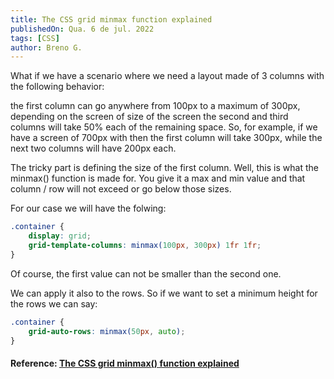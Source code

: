 ```yaml
---
title: The CSS grid minmax function explained
publishedOn: Qua. 6 de jul. 2022
tags: [CSS]
author: Breno G.
---
```


What if we have a scenario where we need a layout made of 3 columns with the following behavior:

the first column can go anywhere from 100px to a maximum of 300px, depending on the screen of size of the screen
the second and third columns will take 50% each of the remaining space.
So, for example, if we have a screen of 700px with then the first column will take 300px, while the next two columns will have 200px each.

The tricky part is defining the size of the first column. Well, this is what the minmax() function is made for. You give it a max and min value and that column / row will not exceed or go below those sizes.

For our case we will have the folwing:

```css
.container {
    display: grid;
    grid-template-columns: minmax(100px, 300px) 1fr 1fr;
}
```

Of course, the first value can not be smaller than the second one.

We can apply it also to the rows. So if we want to set a minimum height for the rows we can say:

```css
.container {
    grid-auto-rows: minmax(50px, auto);
}
```

#### Reference: [The CSS grid minmax() function explained](http://www.js-craft.io/blog/the-css-grid-minmax-function-explained/)
